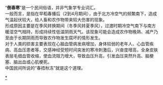 {{copyedit|time=2013-07-19T02:24:47+00:00}}
“'''倒春寒'''”是一个民间俗语，并非气象学专业词汇。<br />

一般而言，是指在早稻春播后（2到4月期间），由于北方冷空气的频繁南下，造成气温起伏较大，给人畜和农作物带来较大伤害的现象。<br />

形成原因主要是在季风转换期间（冬季风转夏季风），过渡时期冷空气南下与南方暖湿空气相持，形成持续性低温阴雨天气。该现象可能会造成农作物晚熟、减产乃至由于长期阴雨而导致农作物发生腐坏的情形发生。<br />

对于人类的损害主要表现在心脑血管病发病增加，身体较弱的老年人、心血管疾病、高血压患者等，交感神经受短时间突发的寒冷刺激后，兴奋度增高，全身皮肤表层毛细血管收缩，使血流阻力增大，导致血压升高，引发血压突然升高、脑梗塞、脑出血或心肌梗死。<br />

中国民间所说的“春捂秋冻”就是这个道理。<br />

[[Category:季節|*]]